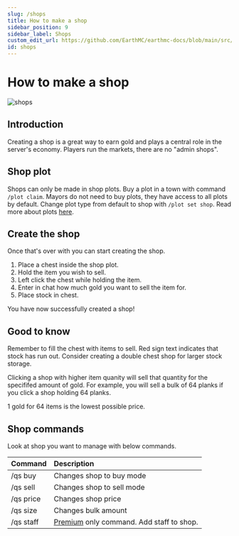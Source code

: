 ```yaml
---
slug: /shops
title: How to make a shop
sidebar_position: 9
sidebar_label: Shops
custom_edit_url: https://github.com/EarthMC/earthmc-docs/blob/main/src/docs/shops.mdx
id: shops
---
```

# How to make a shop

![shops](/img/shopper.webp)

## Introduction
Creating a shop is a great way to earn gold and plays a central role in the server's economy. Players run the markets, there are no "admin shops".

## Shop plot
Shops can only be made in shop plots. Buy a plot in a town with command `/plot claim`. Mayors do not need to buy plots, they have access to all plots by default. Change plot type from default to shop with `/plot set shop`. Read more about plots [here](https://earthmc.net/docs/town#plots).

## Create the shop
Once that's over with you can start creating the shop.

1. Place a chest inside the shop plot.
2. Hold the item you wish to sell.
3. Left click the chest while holding the item.
4. Enter in chat how much gold you want to sell the item for.
5. Place stock in chest.

You have now successfully created a shop! 

## Good to know
Remember to fill the chest with items to sell. Red sign text indicates that stock has run out. Consider creating a double chest shop for larger stock storage.

Clicking a shop with higher item quanity will sell that quantity for the specififed amount of gold. For example, you will sell a bulk of 64 planks if you click a shop holding 64 planks.

1 gold for 64 items is the lowest possible price.

## Shop commands
Look at shop you want to manage with below commands.

| Command       | Description          |
| ------------- |:-------------|
| /qs buy    | Changes shop to buy mode |
| /qs sell    | Changes shop to sell mode |
| /qs price    | Changes shop price |
| /qs size   | Changes bulk amount |
| /qs staff    | [Premium](https://earthmc.net/docs/premium-documentation) only command. Add staff to shop. |
